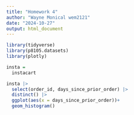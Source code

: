```yaml
---
title: "Homework 4"
author: "Wayne Monical wem2121"
date: "2024-10-27"
output: html_document
---
```



```r
library(tidyverse)
library(p8105.datasets)
library(plotly)
```




```r
insta = 
  instacart
```



```r
insta |> 
  select(order_id, days_since_prior_order) |> 
  distinct() |> 
  ggplot(aes(x = days_since_prior_order))+
  geom_histogram()
```


